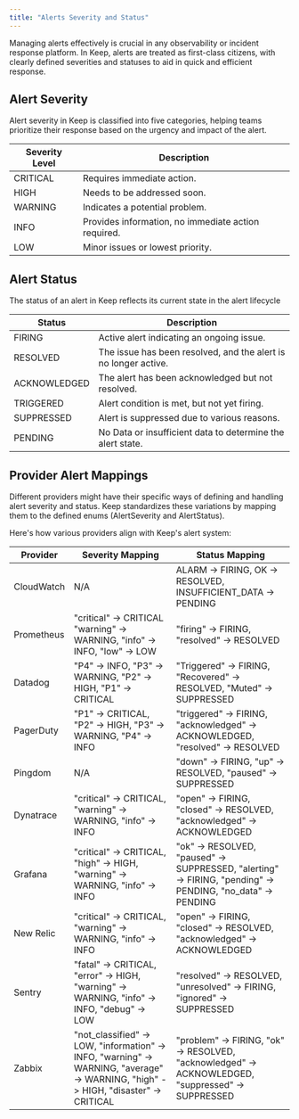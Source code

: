 ```yaml
---
title: "Alerts Severity and Status"
---
```


Managing alerts effectively is crucial in any observability or incident response platform. In Keep, alerts are treated as first-class citizens, with clearly defined severities and statuses to aid in quick and efficient response.

## Alert Severity
Alert severity in Keep is classified into five categories, helping teams prioritize their response based on the urgency and impact of the alert.

| Severity Level | Description                                           |
|----------------|-------------------------------------------------------|
| CRITICAL       | Requires immediate action.                            |
| HIGH           | Needs to be addressed soon.                           |
| WARNING        | Indicates a potential problem.                        |
| INFO           | Provides information, no immediate action required.   |
| LOW            | Minor issues or lowest priority.

## Alert Status
The status of an alert in Keep reflects its current state in the alert lifecycle

| Status       | Description                                                                 |
|--------------|-----------------------------------------------------------------------------|
| FIRING       | Active alert indicating an ongoing issue.                                   |
| RESOLVED     | The issue has been resolved, and the alert is no longer active.             |
| ACKNOWLEDGED | The alert has been acknowledged but not resolved.                           |
| TRIGGERED    | Alert condition is met, but not yet firing.                                 |
| SUPPRESSED   | Alert is suppressed due to various reasons.                                 |
| PENDING      | No Data or insufficient data to determine the alert state.                  |


## Provider Alert Mappings
Different providers might have their specific ways of defining and handling alert severity and status.
Keep standardizes these variations by mapping them to the defined enums (AlertSeverity and AlertStatus).

Here's how various providers align with Keep's alert system:

| Provider      | Severity Mapping                                                               | Status Mapping                                                                                                  |
|---------------|--------------------------------------------------------------------------------|-----------------------------------------------------------------------------------------------------------------|
| CloudWatch    | N/A                                                                            | ALARM -> FIRING, OK -> RESOLVED, INSUFFICIENT_DATA -> PENDING                                                   |
| Prometheus    | "critical" -> CRITICAL  "warning" -> WARNING, "info" -> INFO, "low" -> LOW     | "firing" -> FIRING, "resolved" -> RESOLVED                                                                     |
| Datadog       | "P4" -> INFO, "P3" -> WARNING, "P2" -> HIGH, "P1" -> CRITICAL                  | "Triggered" -> FIRING, "Recovered" -> RESOLVED, "Muted" -> SUPPRESSED                                          |
| PagerDuty     | "P1" -> CRITICAL, "P2" -> HIGH, "P3" -> WARNING, "P4" -> INFO                  | "triggered" -> FIRING, "acknowledged" -> ACKNOWLEDGED, "resolved" -> RESOLVED                                  |
| Pingdom       | N/A                                                                            | "down" -> FIRING, "up" -> RESOLVED, "paused" -> SUPPRESSED                                                      |
| Dynatrace     | "critical" -> CRITICAL, "warning" -> WARNING, "info" -> INFO                   | "open" -> FIRING, "closed" -> RESOLVED, "acknowledged" -> ACKNOWLEDGED                                         |
| Grafana       | "critical" -> CRITICAL, "high" -> HIGH, "warning" -> WARNING, "info" -> INFO   | "ok" -> RESOLVED, "paused" -> SUPPRESSED, "alerting" -> FIRING, "pending" -> PENDING, "no_data" -> PENDING     |
| New Relic     | "critical" -> CRITICAL, "warning" -> WARNING, "info" -> INFO                   | "open" -> FIRING, "closed" -> RESOLVED, "acknowledged" -> ACKNOWLEDGED                                         |
| Sentry        | "fatal" -> CRITICAL, "error" -> HIGH, "warning" -> WARNING, "info" -> INFO, "debug" -> LOW | "resolved" -> RESOLVED, "unresolved" -> FIRING, "ignored" -> SUPPRESSED |
| Zabbix        | "not_classified" -> LOW, "information" -> INFO, "warning" -> WARNING, "average" -> WARNING, "high" -> HIGH, "disaster" -> CRITICAL | "problem" -> FIRING, "ok" -> RESOLVED, "acknowledged" -> ACKNOWLEDGED, "suppressed" -> SUPPRESSED |
